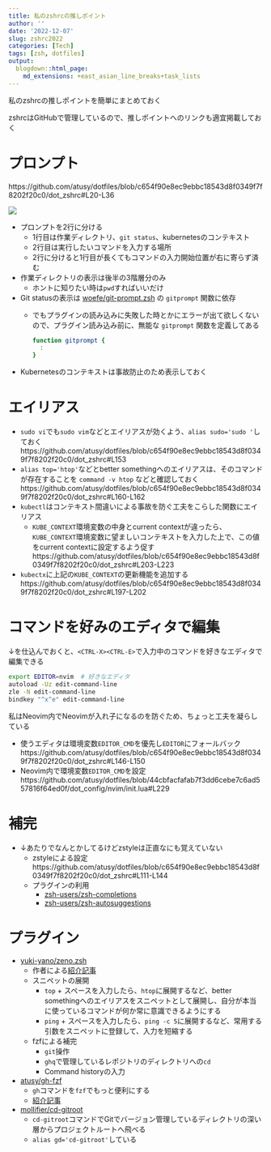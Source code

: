 ```yaml
---
title: 私のzshrcの推しポイント
author: ''
date: '2022-12-07'
slug: zshrc2022
categories: [Tech]
tags: [zsh, dotfiles]
output:
  blogdown::html_page:
    md_extensions: +east_asian_line_breaks+task_lists
---
```


私のzshrcの推しポイントを簡単にまとめておく

zshrcはGitHubで管理しているので、推しポイントへのリンクも適宜掲載しておく

# プロンプト

https://github.com/atusy/dotfiles/blob/c654f90e8ec9ebbc18543d8f0349f7f8202f20c0/dot_zshrc#L20-L36

![](images/prompt.png)

- プロンプトを2行に分ける
    - 1行目は作業ディレクトリ、`git status`、kubernetesのコンテキスト
    - 2行目は実行したいコマンドを入力する場所
    - 2行に分けると1行目が長くてもコマンドの入力開始位置が右に寄らず済む
- 作業ディレクトリの表示は後半の3階層分のみ
    - ホントに知りたい時は`pwd`すればいいだけ
- Git statusの表示は [woefe/git-prompt.zsh](https://github.com/woefe/git-prompt.zsh) の `gitprompt` 関数に依存
    - でもプラグインの読み込みに失敗した時とかにエラーが出て欲しくないので、プラグイン読み込み前に、無能な `gitprompt` 関数を定義してある

      ``` bash
      function gitprompt {
        :
      }
      ```
- Kubernetesのコンテキストは事故防止のため表示しておく

# エイリアス

- `sudo vi`でも`sudo vim`などとエイリアスが効くよう、`alias sudo='sudo '`しておく https://github.com/atusy/dotfiles/blob/c654f90e8ec9ebbc18543d8f0349f7f8202f20c0/dot_zshrc#L153
- `alias top='htop'`などとbetter somethingへのエイリアスは、そのコマンドが存在することを `command -v htop` などと確認しておく https://github.com/atusy/dotfiles/blob/c654f90e8ec9ebbc18543d8f0349f7f8202f20c0/dot_zshrc#L160-L162
- `kubectl`はコンテキスト間違いによる事故を防ぐ工夫をこらした関数にエイリアス
    - `KUBE_CONTEXT`環境変数の中身とcurrent contextが違ったら、`KUBE_CONTEXT`環境変数に望ましいコンテキストを入力した上で、この値をcurrent contextに設定するよう促す https://github.com/atusy/dotfiles/blob/c654f90e8ec9ebbc18543d8f0349f7f8202f20c0/dot_zshrc#L203-L223
- `kubectx`に上記の`KUBE_CONTEXT`の更新機能を追加する https://github.com/atusy/dotfiles/blob/c654f90e8ec9ebbc18543d8f0349f7f8202f20c0/dot_zshrc#L197-L202

# コマンドを好みのエディタで編集

↓を仕込んでおくと、`<CTRL-X><CTRL-E>`で入力中のコマンドを好きなエディタで編集できる

``` bash
export EDITOR=nvim  # 好きなエディタ
autoload -Uz edit-command-line
zle -N edit-command-line
bindkey "^x^e" edit-command-line
```

私はNeovim内でNeovimが入れ子になるのを防ぐため、ちょっと工夫を凝らしている

- 使うエディタは環境変数`EDITOR_CMD`を優先し`EDITOR`にフォールバック https://github.com/atusy/dotfiles/blob/c654f90e8ec9ebbc18543d8f0349f7f8202f20c0/dot_zshrc#L146-L150
- Neovim内で環境変数`EDITOR_CMD`を設定 https://github.com/atusy/dotfiles/blob/44cbfacfafab7f3dd6cebe7c6ad557816f64ed0f/dot_config/nvim/init.lua#L229

# 補完

- ↓あたりでなんとかしてるけどzstyleは正直なにも覚えていない
    - zstyleによる設定 https://github.com/atusy/dotfiles/blob/c654f90e8ec9ebbc18543d8f0349f7f8202f20c0/dot_zshrc#L111-L144
    - プラグインの利用
        - [zsh-users/zsh-completions](https://github.com/zsh-users/zsh-completions)
        - [zsh-users/zsh-autosuggestions](https://github.com/zsh-users/zsh-autosuggestions)

# プラグイン

- [yuki-yano/zeno.zsh](https://github.com/yuki-yano/zeno.zsh)
    - 作者による[紹介記事](https://zenn.dev/yano/articles/zsh_plugin_from_deno)
    - スニペットの展開
        - `top` + スペースを入力したら、`htop`に展開するなど、better somethingへのエイリアスをスニペットとして展開し、自分が本当に使っているコマンドが何か常に意識できるようにする
        - `ping` + スペースを入力したら、`ping -c 5`に展開するなど、常用する引数をスニペットに登録して、入力を短縮する
    - fzfによる補完
        - `git`操作
        - `ghq`で管理しているレポジトリのディレクトリへの`cd`
        - Command historyの入力
- [atusy/gh-fzf](https://github.com/atusy/gh-fzf)
    - `gh`コマンドを`fzf`でもっと便利にする
    - [紹介記事](https://blog.atusy.net/2021/07/10/publish-gh-fzf/)
- [mollifier/cd-gitroot](https://github.com/mollifier/cd-gitroot)
    - `cd-gitroot`コマンドでGitでバージョン管理しているディレクトリの深い層からプロジェクトルートへ飛べる
    - `alias gd='cd-gitroot'`している


